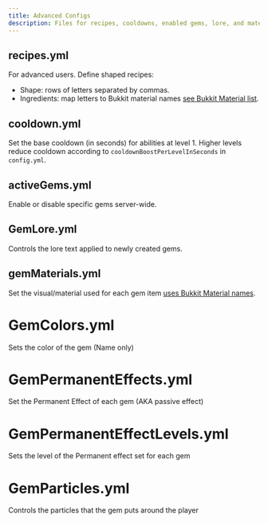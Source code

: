 ```yaml
---
title: Advanced Configs
description: Files for recipes, cooldowns, enabled gems, lore, and materials.
---
```


## recipes.yml

For advanced users. Define shaped recipes:

- Shape: rows of letters separated by commas.
- Ingredients: map letters to Bukkit material names [see Bukkit Material list](https://hub.spigotmc.org/javadocs/bukkit/org/bukkit/Material.html).

## cooldown.yml

Set the base cooldown (in seconds) for abilities at level 1. Higher levels reduce cooldown according to `cooldownBoostPerLevelInSeconds` in `config.yml`.

## activeGems.yml

Enable or disable specific gems server-wide.

## GemLore.yml

Controls the lore text applied to newly created gems.

## gemMaterials.yml

Set the visual/material used for each gem item [uses Bukkit Material names](https://hub.spigotmc.org/javadocs/bukkit/org/bukkit/Material.html).

# GemColors.yml

Sets the color of the gem (Name only)

# GemPermanentEffects.yml

Set the Permanent Effect of each gem (AKA passive effect)

# GemPermanentEffectLevels.yml

Sets the level of the Permanent effect set for each gem

# GemParticles.yml

Controls the particles that the gem puts around the player

